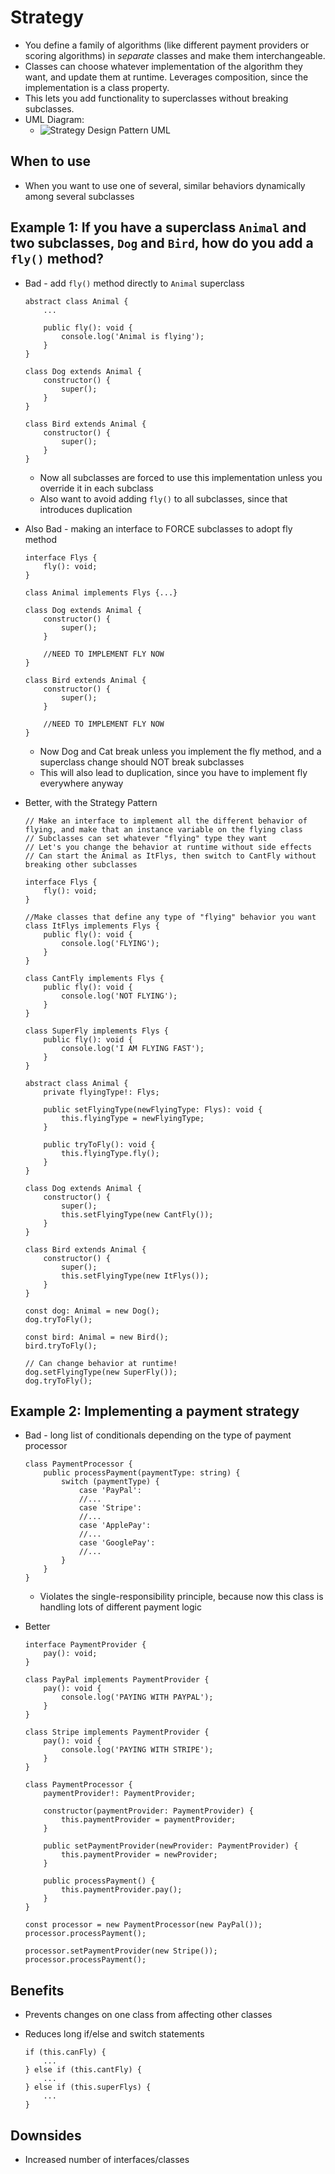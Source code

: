 # Strategy

-   You define a family of algorithms (like different payment providers or scoring algorithms) in _separate_ classes and make them interchangeable.
-   Classes can choose whatever implementation of the algorithm they want, and update them at runtime. Leverages composition, since the implementation is a class property.
-   This lets you add functionality to superclasses without breaking subclasses.
-   UML Diagram:
    -   ![Strategy Design Pattern UML](/strategy-uml.png)

## When to use

-   When you want to use one of several, similar behaviors dynamically among several subclasses

## Example 1: If you have a superclass `Animal` and two subclasses, `Dog` and `Bird`, how do you add a `fly()` method?

-   Bad - add `fly()` method directly to `Animal` superclass

    ```
    abstract class Animal {
        ...

        public fly(): void {
            console.log('Animal is flying');
        }
    }

    class Dog extends Animal {
        constructor() {
            super();
        }
    }

    class Bird extends Animal {
        constructor() {
            super();
        }
    }
    ```

    -   Now all subclasses are forced to use this implementation unless you override it in each subclass
    -   Also want to avoid adding `fly()` to all subclasses, since that introduces duplication

-   Also Bad - making an interface to FORCE subclasses to adopt fly method

    ```
    interface Flys {
        fly(): void;
    }

    class Animal implements Flys {...}

    class Dog extends Animal {
        constructor() {
            super();
        }

        //NEED TO IMPLEMENT FLY NOW
    }

    class Bird extends Animal {
        constructor() {
            super();
        }

        //NEED TO IMPLEMENT FLY NOW
    }
    ```

    -   Now Dog and Cat break unless you implement the fly method, and a superclass change should NOT break subclasses
    -   This will also lead to duplication, since you have to implement fly everywhere anyway

-   Better, with the Strategy Pattern

    ```
    // Make an interface to implement all the different behavior of flying, and make that an instance variable on the flying class
    // Subclasses can set whatever "flying" type they want
    // Let's you change the behavior at runtime without side effects
    // Can start the Animal as ItFlys, then switch to CantFly without breaking other subclasses

    interface Flys {
        fly(): void;
    }

    //Make classes that define any type of "flying" behavior you want
    class ItFlys implements Flys {
        public fly(): void {
            console.log('FLYING');
        }
    }

    class CantFly implements Flys {
        public fly(): void {
            console.log('NOT FLYING');
        }
    }

    class SuperFly implements Flys {
        public fly(): void {
            console.log('I AM FLYING FAST');
        }
    }

    abstract class Animal {
        private flyingType!: Flys;

        public setFlyingType(newFlyingType: Flys): void {
            this.flyingType = newFlyingType;
        }

        public tryToFly(): void {
            this.flyingType.fly();
        }
    }

    class Dog extends Animal {
        constructor() {
            super();
            this.setFlyingType(new CantFly());
        }
    }

    class Bird extends Animal {
        constructor() {
            super();
            this.setFlyingType(new ItFlys());
        }
    }

    const dog: Animal = new Dog();
    dog.tryToFly();

    const bird: Animal = new Bird();
    bird.tryToFly();

    // Can change behavior at runtime!
    dog.setFlyingType(new SuperFly());
    dog.tryToFly();
    ```

## Example 2: Implementing a payment strategy

-   Bad - long list of conditionals depending on the type of payment processor

    ```
    class PaymentProcessor {
        public processPayment(paymentType: string) {
            switch (paymentType) {
                case 'PayPal':
                //...
                case 'Stripe':
                //...
                case 'ApplePay':
                //...
                case 'GooglePay':
                //...
            }
        }
    }
    ```

    -   Violates the single-responsibility principle, because now this class is handling lots of different payment logic

-   Better

    ```
    interface PaymentProvider {
        pay(): void;
    }

    class PayPal implements PaymentProvider {
        pay(): void {
            console.log('PAYING WITH PAYPAL');
        }
    }

    class Stripe implements PaymentProvider {
        pay(): void {
            console.log('PAYING WITH STRIPE');
        }
    }

    class PaymentProcessor {
        paymentProvider!: PaymentProvider;

        constructor(paymentProvider: PaymentProvider) {
            this.paymentProvider = paymentProvider;
        }

        public setPaymentProvider(newProvider: PaymentProvider) {
            this.paymentProvider = newProvider;
        }

        public processPayment() {
            this.paymentProvider.pay();
        }
    }

    const processor = new PaymentProcessor(new PayPal());
    processor.processPayment();

    processor.setPaymentProvider(new Stripe());
    processor.processPayment();
    ```

## Benefits

-   Prevents changes on one class from affecting other classes

-   Reduces long if/else and switch statements
    ```
    if (this.canFly) {
        ...
    } else if (this.cantFly) {
        ...
    } else if (this.superFlys) {
        ...
    }
    ```

## Downsides

-   Increased number of interfaces/classes
